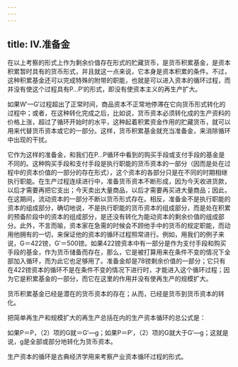 ```yaml
---
---
---
```

title: Ⅳ.准备金
---



在以上考察的形式上作为剩余价值存在形式的贮藏货币，是货币积累基金，是资本积累暂时具有的货币形式，并且就这一点来说，它本身是资本积累的条件。不过，这种积累基金还可以完成特殊的附带的职能，也就是可以进入资本的循环过程，而并没有使这个过程具有P…P′的形式，即没有使资本主义的再生产扩大。

如果W′—G′过程超出了正常时间，商品资本不正常地停滞在它向货币形式转化的过程中；或者，在这种转化完成之后，比如说，货币资本必须转化成的生产资料的价格上涨，超过了循环开始时的水平，这种起着积累资金作用的贮藏货币，就可以用来代替货币资本或它的一部分。这样，货币积累基金就充当准备金，来消除循环中出现的干扰。

它作为这样的准备金，和我们在P…P循环中看到的购买手段或支付手段的基金是不同的。这种购买手段和支付手段是执行职能的货币资本的一部分（因而是处在过程中的资本价值的一部分的存在形式），这个资本的各部分只是在不同的时期相继执行职能。在生产过程连续进行中，准备货币资本不断形成，因为今天收进货款，以后才需要再把它支出；今天卖出大量商品，以后才需要再买进大量商品；因此，在这期间，流动资本的一部分不断以货币形式存在。相反，准备金不是执行职能的资本的组成部分，确切地说，不是执行职能的货币资本的组成部分，而是处在积累的预备阶段中的资本的组成部分，是还没有转化为能动资本的剩余价值的组成部分。此外，不言而喻，资本家在急需的时候会不顾他手中的货币的规定职能，而动用他拥有的一切，来保证他的资本的循环过程照常进行。例如，用我们的例子来说，G＝422镑，G′＝500镑。如果422镑资本中有一部分是作为支付手段和购买手段的基金，作为货币储备而存在，那么，它是被打算用来在条件不变的情况下全部加入循环，而为此它也足够用了。准备金却是78镑剩余价值的一部分；它只有在422镑资本的循环不是在条件不变的情况下进行时，才能进入这个循环过程；因为它是积累基金的一部分，而它在这里的作用并没有使再生产的规模扩大。

货币积累基金已经是潜在的货币资本的存在；从而，已经是货币到货币资本的转化。

把简单再生产和规模扩大的再生产总括在内的生产资本循环的总公式是：



如果P＝P，（2）项的G就＝G′—g；如果P＝P′，（2）项的G就大于G′—g；这就是说，g是全部或部分地转化为货币资本。

生产资本的循环是古典经济学用来考察产业资本循环过程的形式。